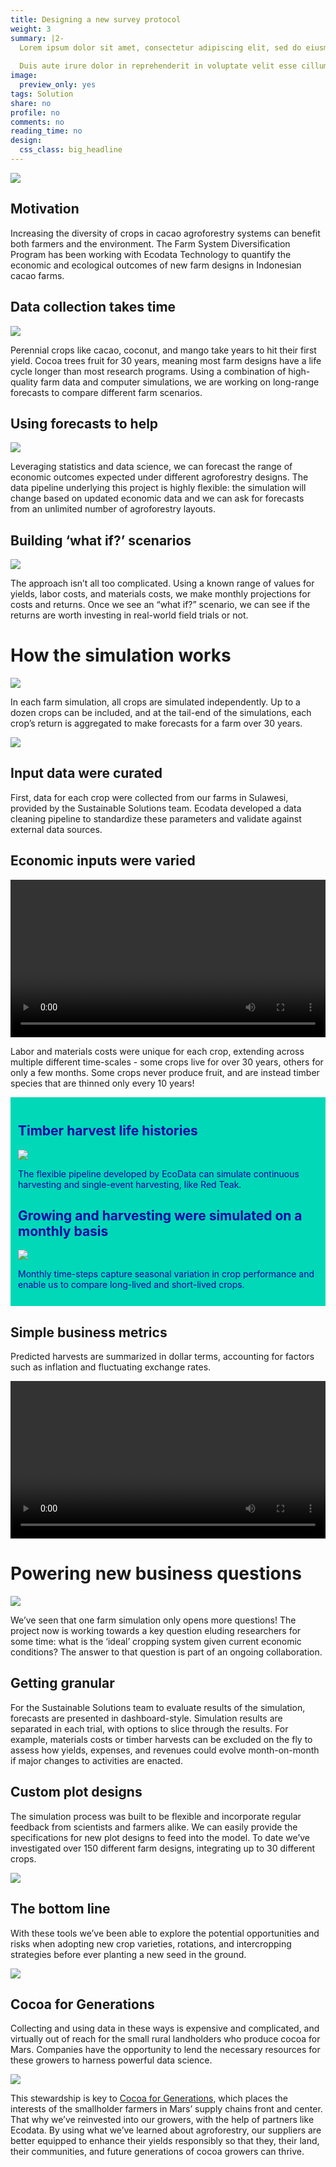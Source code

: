 ```yaml
---
title: Designing a new survey protocol
weight: 3
summary: |2-
  Lorem ipsum dolor sit amet, consectetur adipiscing elit, sed do eiusmod tempor incididunt ut labore et dolore magna aliqua. Ut enim ad minim veniam, quis nostrud exercitation ullamco laboris nisi ut aliquip ex ea commodo consequat. 
  
  Duis aute irure dolor in reprehenderit in voluptate velit esse cillum dolore eu fugiat nulla pariatur. Excepteur sint occaecat cupidatat non proident, sunt in culpa qui officia deserunt mollit anim id est laborum.
image:
  preview_only: yes
tags: Solution
share: no
profile: no
comments: no
reading_time: no
design:
  css_class: big_headline
---
```


<style>
p.caption {
  font-size: 0.8em;
  padding: 0px 0px 40px 0px;
}
qt {
  color: #525252;
}
</style>

<img src="landscape.jpg" style="border-radius: 5%;" />

## Motivation

Increasing the diversity of crops in cacao agroforestry systems can benefit both farmers and the environment. The Farm System Diversification Program has been working with Ecodata Technology to quantify the economic and ecological outcomes of new farm designs in Indonesian cacao farms.

## Data collection takes time

<img src="collection.jpg" style="border-radius: 5%;" />

Perennial crops like cacao, coconut, and mango take years to hit their first yield. Cocoa trees fruit for 30 years, meaning most farm designs have a life cycle longer than most research programs. Using a combination of high-quality farm data and computer simulations, we are working on long-range forecasts to compare different farm scenarios.

## Using forecasts to help

<!-- The webm version loses the pause at the end, so I've retained gifs for the timelapse animations. Just uncomment to revert to the webms. -->

<!-- <video autoplay loop style="width:100%" controls src="cocoa_sim.webm"></video> -->

<img src="cocoa_mars.gif" />

Leveraging statistics and data science, we can forecast the range of economic outcomes expected under different agroforestry designs. The data pipeline underlying this project is highly flexible: the simulation will change based on updated economic data and we can ask for forecasts from an unlimited number of agroforestry layouts.

## Building 'what if?' scenarios

<img src="nursury.jpg" style="border-radius: 5%;" />

The approach isn't all too complicated. Using a known range of values for yields, labor costs, and materials costs, we make monthly projections for costs and returns. Once we see an "what if?" scenario, we can see if the returns are worth investing in real-world field trials or not.

# How the simulation works

<!-- The webm version loses the pause at the end, so I've retained gifs for the two timelapse animations. Just uncomment to revert to the webms. -->

<!-- <video autoplay loop style="width:100%" controls src="facet_time.webm"></video> -->

<img src="facet_mars.gif" />

In each farm simulation, all crops are simulated independently. Up to a dozen crops can be included, and at the tail-end of the simulations, each crop's return is aggregated to make forecasts for a farm over 30 years.

<img src="agg_mars.gif" />

## Input data were curated

First, data for each crop were collected from our farms in Sulawesi, provided by the Sustainable Solutions team. Ecodata developed a data cleaning pipeline to standardize these parameters and validate against external data sources.

## Economic inputs were varied

<video autoplay loop style="width:100%" controls src="inputs.webm"></video>

Labor and materials costs were unique for each crop, extending across multiple different time-scales - some crops live for over 30 years, others for only a few months. Some crops never produce fruit, and are instead timber species that are thinned only every 10 years!

<!-- Have to use html tags rather than markdown to get the coloured box panels to look right. Copy them or just let me know which bits you'd like in boxes and I'll do it tomorrow. -->

<div style="background-color:  #00D8B8; color: #0000A5; padding: 12px">

<h2 style="color: #0000A5"> Timber harvest life histories </h2>

<img src="thinning.jpeg" style="border-radius: 5%;" />

The flexible pipeline developed by EcoData can simulate continuous harvesting and single-event harvesting, like Red Teak.

<h2 style="color: #0000A5"> Growing and harvesting were simulated on a monthly basis </h2>

<img src="run_sim.gif" />

Monthly time-steps capture seasonal variation in crop performance and enable us to compare long-lived and short-lived crops.

</div>

## Simple business metrics

Predicted harvests are summarized in dollar terms, accounting for factors such as inflation and fluctuating exchange rates.

<video autoplay loop style="width:100%" controls src="output_dots.webm"></video>

# Powering new business questions

<img src="cocoa.jpg" style="border-radius: 5%;" />

We've seen that one farm simulation only opens more questions! The project now is working towards a key question eluding researchers for some time: what is the 'ideal' cropping system given current economic conditions? The answer to that question is part of an ongoing collaboration.

## Getting granular

For the Sustainable Solutions team to evaluate results of the simulation, forecasts are presented in dashboard-style. Simulation results are separated in each trial, with options to slice through the results. For example, materials costs or timber harvests can be excluded on the fly to assess how yields, expenses, and revenues could evolve month-on-month if major changes to activities are enacted.

## Custom plot designs

The simulation process was built to be flexible and incorporate regular feedback from scientists and farmers alike. We can easily provide the specifications for new plot designs to feed into the model. To date we've investigated over 150 different farm designs, integrating up to 30 different crops.

<img src="AF Design 1.JPG" />

## The bottom line

With these tools we've been able to explore the potential opportunities and risks when adopting new crop varieties, rotations, and intercropping strategies before ever planting a new seed in the ground.

<img src="plots.jpg" style="border-radius: 5%;" />

## Cocoa for Generations

Collecting and using data in these ways is expensive and complicated, and virtually out of reach for the small rural landholders who produce cocoa for Mars. Companies have the opportunity to lend the necessary resources for these growers to harness powerful data science.

<img src="beans.jpeg" style="border-radius: 5%;" />

This stewardship is key to [Cocoa for Generations](https://www.mars.com/sustainability-plan/cocoa-for-generations), which places the interests of the smallholder farmers in Mars' supply chains front and center. That why we’ve reinvested into our growers, with the help of partners like Ecodata. By using what we’ve learned about agroforestry, our suppliers are better equipped to enhance their yields responsibly so that they, their land, their communities, and future generations of cocoa growers can thrive. 